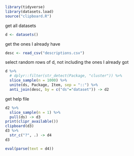```r
library(tidyverse)
library(datasets.load)
source("clipboard.R")
```


get all datasets

```r
d <- datasets()
```

get the ones I already have

```r
desc <- read_csv("descriptions.csv")
```

select random rows of d, not including the ones I already got

```r
d %>%
  # dplyr::filter(str_detect(Package, "cluster")) %>% 
  slice_sample(n = 1000) %>% 
  unite(ds, Package, Item, sep = "::") %>% 
  anti_join(desc, by = c("ds"="dataset")) -> d2
```

get help file

```r
d2 %>% 
  slice_sample(n = 1) %>% 
  pull(ds) -> d3
print(clipr_available())
clipboard(d3)
d3 %>% 
  str_c("?", .) -> d4
d3
```

```r
eval(parse(text = d4))
```
